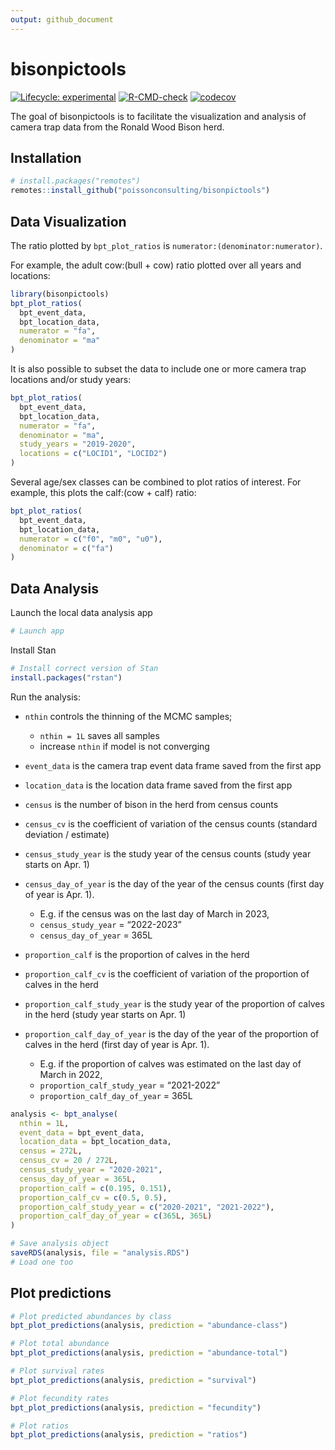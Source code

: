 ```yaml
---
output: github_document 
---
```


# bisonpictools

<!-- badges: start -->
[![Lifecycle: experimental](https://img.shields.io/badge/lifecycle-experimental-orange.svg)](https://lifecycle.r-lib.org/articles/stages.html#experimental)
[![R-CMD-check](https://github.com/poissonconsulting/bisonpictools/actions/workflows/R-CMD-check.yaml/badge.svg)](https://github.com/poissonconsulting/bisonpictools/actions/workflows/R-CMD-check.yaml)
[![codecov](https://codecov.io/gh/poissonconsulting/bisonpictools/graph/badge.svg?token=znqSXiltZo)](https://codecov.io/gh/poissonconsulting/bisonpictools)
<!-- badges: end -->

The goal of bisonpictools is to facilitate the visualization and analysis of camera trap data from the Ronald Wood Bison herd.

## Installation

```r
# install.packages("remotes")
remotes::install_github("poissonconsulting/bisonpictools")
```

## Data Visualization

The ratio plotted by `bpt_plot_ratios` is `numerator:(denominator:numerator)`.

For example, the adult cow:(bull + cow) ratio plotted over all years and locations:
``` r
library(bisonpictools)
bpt_plot_ratios(
  bpt_event_data,
  bpt_location_data,
  numerator = "fa",
  denominator = "ma"
)
```

It is also possible to subset the data to include one or more camera trap locations and/or study years:

``` r
bpt_plot_ratios(
  bpt_event_data,
  bpt_location_data,
  numerator = "fa",
  denominator = "ma",
  study_years = "2019-2020",
  locations = c("LOCID1", "LOCID2")
)
```


Several age/sex classes can be combined to plot ratios of interest.
For example, this plots the calf:(cow + calf) ratio:

```r
bpt_plot_ratios(
  bpt_event_data,
  bpt_location_data,
  numerator = c("f0", "m0", "u0"),
  denominator = c("fa")
)
```

## Data Analysis

Launch the local data analysis app 

```r
# Launch app
```

Install Stan

```r
# Install correct version of Stan
install.packages("rstan")
```

Run the analysis:

- `nthin` controls the thinning of the MCMC samples; 
  - `nthin = 1L` saves all samples
  - increase `nthin` if model is not converging
  
- `event_data` is the camera trap event data frame saved from the first app
- `location_data` is the location data frame saved from the first app

- `census` is the number of bison in the herd from census counts
- `census_cv` is the coefficient of variation of the census counts (standard deviation / estimate)
- `census_study_year` is the study year of the census counts (study year starts on Apr. 1)
- `census_day_of_year` is the day of the year of the census counts (first day of year is Apr. 1). 
  - E.g. if the census was on the last day of March in 2023,
  - `census_study_year` = "2022-2023"
  - `census_day_of_year` = 365L
- `proportion_calf` is the proportion of calves in the herd
- `proportion_calf_cv` is the coefficient of variation of the proportion of calves in the herd
- `proportion_calf_study_year` is the study year of the proportion of calves in the herd (study year starts on Apr. 1)
- `proportion_calf_day_of_year` is the day of the year of the proportion of calves in the herd (first day of year is Apr. 1). 
  - E.g. if the proportion of calves was estimated on the last day of March in 2022,
  - `proportion_calf_study_year` = "2021-2022"
  - `proportion_calf_day_of_year` = 365L

```r
analysis <- bpt_analyse(
  nthin = 1L,
  event_data = bpt_event_data,
  location_data = bpt_location_data,
  census = 272L,
  census_cv = 20 / 272L,
  census_study_year = "2020-2021",
  census_day_of_year = 365L,
  proportion_calf = c(0.195, 0.151),
  proportion_calf_cv = c(0.5, 0.5),
  proportion_calf_study_year = c("2020-2021", "2021-2022"),
  proportion_calf_day_of_year = c(365L, 365L)
)
```
```r
# Save analysis object
saveRDS(analysis, file = "analysis.RDS")
# Load one too
```

## Plot predictions

```r
# Plot predicted abundances by class
bpt_plot_predictions(analysis, prediction = "abundance-class")
```

```r
# Plot total abundance
bpt_plot_predictions(analysis, prediction = "abundance-total")
```

```r
# Plot survival rates
bpt_plot_predictions(analysis, prediction = "survival")
```

```r
# Plot fecundity rates
bpt_plot_predictions(analysis, prediction = "fecundity")
```

```r
# Plot ratios
bpt_plot_predictions(analysis, prediction = "ratios")
```




